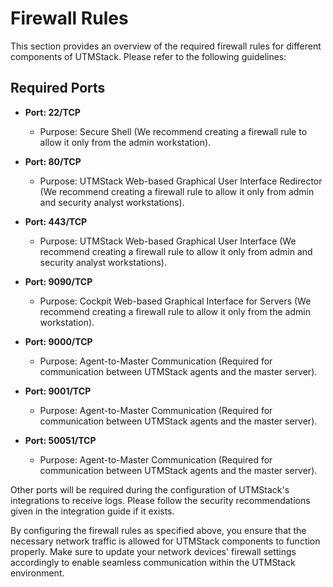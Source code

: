 # Firewall Rules


This section provides an overview of the required firewall rules for different components of UTMStack. Please refer to the following guidelines:

## Required Ports

- **Port: 22/TCP**
  - Purpose: Secure Shell (We recommend creating a firewall rule to allow it only from the admin workstation).

- **Port: 80/TCP**
  - Purpose: UTMStack Web-based Graphical User Interface Redirector (We recommend creating a firewall rule to allow it only from admin and security analyst workstations).

- **Port: 443/TCP**
  - Purpose: UTMStack Web-based Graphical User Interface (We recommend creating a firewall rule to allow it only from admin and security analyst workstations).

- **Port: 9090/TCP**
  - Purpose: Cockpit Web-based Graphical Interface for Servers (We recommend creating a firewall rule to allow it only from the admin workstation).

- **Port: 9000/TCP**
  - Purpose: Agent-to-Master Communication (Required for communication between UTMStack agents and the master server).

- **Port: 9001/TCP**
  - Purpose: Agent-to-Master Communication (Required for communication between UTMStack agents and the master server).

- **Port: 50051/TCP**
  - Purpose: Agent-to-Master Communication (Required for communication between UTMStack agents and the master server).

Other ports will be required during the configuration of UTMStack's integrations to receive logs. Please follow the security recommendations given in the integration guide if it exists.

By configuring the firewall rules as specified above, you ensure that the necessary network traffic is allowed for UTMStack components to function properly. Make sure to update your network devices' firewall settings accordingly to enable seamless communication within the UTMStack environment.
